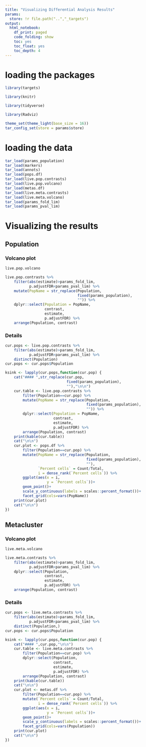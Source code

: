 ```yaml
---
title: "Visualizing Differential Analysis Results"
params:
  store: !r file.path("..","_targets")
output:
  html_notebook:
    df_print: paged
    code_folding: show
    toc: yes
    toc_float: yes
    toc_depth: 4
---
```


# loading the packages

```r
library(targets)

library(knitr)

library(tidyverse)

library(Radviz)

theme_set(theme_light(base_size = 16))
tar_config_set(store = params$store)
```

# loading the data

```r
tar_load(params_population)
tar_load(markers)
tar_load(annots)
tar_load(pops.df)
tar_load(live.pop.contrasts)
tar_load(live.pop.volcano)
tar_load(metas.df)
tar_load(live.meta.contrasts)
tar_load(live.meta.volcano)
tar_load(params_fold_lim)
tar_load(params_pval_lim)
```

# Visualizing the results

## Population

### Volcano plot

```r
live.pop.volcano
```

```r
live.pop.contrasts %>% 
    filter(abs(estimate)>params_fold_lim,
           p.adjustFDR<params_pval_lim) %>% 
    mutate(PopName = str_replace(Population,
                                 fixed(params_population),
                                 "")) %>% 
    dplyr::select(Population = PopName,
                  contrast,
                  estimate,
                  p.adjustFDR) %>% 
    arrange(Population, contrast)
```

### Details {.tabset}

```r
cur.pops <- live.pop.contrasts %>% 
    filter(abs(estimate)>params_fold_lim,
           p.adjustFDR<params_pval_lim) %>% 
    distinct(Population)
cur.pops <- cur.pops$Population

ksink <- lapply(cur.pops,function(cur.pop) {
    cat("#### ",str_replace(cur.pop,
                            fixed(params_population),
                            ""),"\n\n")
    cur.table <- live.pop.contrasts %>% 
        filter(Population==cur.pop) %>% 
        mutate(PopName = str_replace(Population,
                                     fixed(params_population),
                                     "")) %>% 
        dplyr::select(Population = PopName,
                      contrast,
                      estimate,
                      p.adjustFDR) %>% 
        arrange(Population, contrast)
    print(kable(cur.table))
    cat("\n\n")
    cur.plot <- pops.df %>% 
        filter(Population==cur.pop) %>% 
        mutate(PopName = str_replace(Population,
                                     fixed(params_population),
                                     ""),
               `Percent cells` = Count/Total,
               i = dense_rank(`Percent cells`)) %>% 
        ggplot(aes(x = i,
                   y = `Percent cells`))+
        geom_point()+
        scale_y_continuous(labels = scales::percent_format())+
        facet_grid(cols=vars(PopName))
    print(cur.plot)
    cat("\n\n")
})
```

## Metacluster

### Volcano plot

```r
live.meta.volcano
```

```r
live.meta.contrasts %>% 
    filter(abs(estimate)>params_fold_lim,
           p.adjustFDR<params_pval_lim) %>% 
    dplyr::select(Population,
                  contrast,
                  estimate,
                  p.adjustFDR) %>% 
    arrange(Population, contrast)
```

### Details {.tabset}

```r
cur.pops <- live.meta.contrasts %>% 
    filter(abs(estimate)>params_fold_lim,
           p.adjustFDR<params_pval_lim) %>% 
    distinct(Population,)
cur.pops <- cur.pops$Population

ksink <- lapply(cur.pops,function(cur.pop) {
    cat("#### ",cur.pop,"\n\n")
    cur.table <- live.meta.contrasts %>% 
        filter(Population==cur.pop) %>% 
        dplyr::select(Population,
                      contrast,
                      estimate,
                      p.adjustFDR) %>% 
        arrange(Population, contrast)
    print(kable(cur.table))
    cat("\n\n")
    cur.plot <- metas.df %>% 
        filter(Population==cur.pop) %>% 
        mutate(`Percent cells` = Count/Total,
               i = dense_rank(`Percent cells`)) %>% 
        ggplot(aes(x = i,
                   y = `Percent cells`))+
        geom_point()+
        scale_y_continuous(labels = scales::percent_format())+
        facet_grid(cols=vars(Population))
    print(cur.plot)
    cat("\n\n")
})
```

